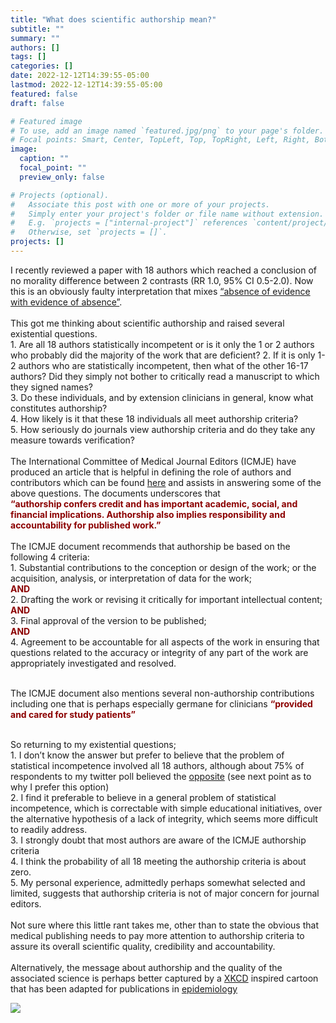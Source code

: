 ```yaml
---
title: "What does scientific authorship mean?"
subtitle: ""
summary: ""
authors: []
tags: []
categories: []
date: 2022-12-12T14:39:55-05:00
lastmod: 2022-12-12T14:39:55-05:00
featured: false
draft: false

# Featured image
# To use, add an image named `featured.jpg/png` to your page's folder.
# Focal points: Smart, Center, TopLeft, Top, TopRight, Left, Right, BottomLeft, Bottom, BottomRight.
image:
  caption: ""
  focal_point: ""
  preview_only: false

# Projects (optional).
#   Associate this post with one or more of your projects.
#   Simply enter your project's folder or file name without extension.
#   E.g. `projects = ["internal-project"]` references `content/project/deep-learning/index.md`.
#   Otherwise, set `projects = []`.
projects: []
---
```



I recently reviewed a paper with 18 authors which reached a conclusion of no morality difference between 2 contrasts (RR 1.0, 95% CI 0.5-2.0). Now this is an obviously faulty interpretation that mixes ["absence of evidence with evidence of absence"](https://www.bmj.com/content/311/7003/485).\
<br> This got me thinking about scientific authorship and raised several existential questions.\
1. Are all 18 authors statistically incompetent or is it only the 1 or 2 authors who probably did the majority of the work that are deficient? 2. If it is only 1-2 authors who are statistically incompetent, then what of the other 16-17 authors? Did they simply not bother to critically read a manuscript to which they signed names?\
3. Do these individuals, and by extension clinicians in general, know what constitutes authorship?\
4. How likely is it that these 18 individuals all meet authorship criteria?\
5. How seriously do journals view authorship criteria and do they take any measure towards verification?\
<br> The International Committee of Medical Journal Editors (ICMJE) have produced an article that is helpful in defining the role of authors and contributors which can be found [here](https://www.icmje.org/recommendations/browse/roles-and-responsibilities/defining-the-role-of-authors-and-contributors.html) and assists in answering some of the above questions. The documents underscores that \
[**"authorship confers credit and has important academic, social, and financial implications. Authorship also implies responsibility and accountability for published work."**]{style="color:darkred"}\
<br> The ICMJE document recommends that authorship be based on the following 4 criteria:\
1. Substantial contributions to the conception or design of the work; or the acquisition, analysis, or interpretation of data for the work;  
[**AND**]{style="color:darkred"}\
2. Drafting the work or revising it critically for important intellectual content;\
[**AND**]{style="color:darkred"}\
3. Final approval of the version to be published;\
[**AND**]{style="color:darkred"}\
4. Agreement to be accountable for all aspects of the work in ensuring that questions related to the accuracy or integrity of any part of the work are appropriately investigated and resolved.\
<br>

The ICMJE document also mentions several non-authorship contributions including one that is perhaps especially germane for clinicians [**"provided and cared for study patients"**]{style="color:darkred"}\
<br>

So returning to my existential questions;\
1. I don't know the answer but prefer to believe that the problem of statistical incompetence involved all 18 authors, although about 75% of respondents to my twitter poll believed the [opposite](https://twitter.com/brophyj/status/1599497771094282241) (see next point as to why I prefer this option)\
2. I find it preferable to believe in a general problem of statistical incompetence, which is correctable with simple educational initiatives, over the alternative hypothesis of a lack of integrity, which seems more difficult to readily address.\
3. I strongly doubt that most authors are aware of the ICMJE authorship criteria\
4. I think the probability of all 18 meeting the authorship criteria is about zero.\
5. My personal experience, admittedly perhaps somewhat selected and limited, suggests that authorship criteria is not of major concern for journal editors.\
<br> 
Not sure where this little rant takes me, other than to state the obvious that medical publishing needs to pay more attention to authorship criteria to assure its overall scientific quality, credibility and accountability.
<br>  
Alternatively, the message about authorship and the quality of the associated science is perhaps better captured by a [XKCD](https://twitter.com/xkcd/status/1387509188310491137) inspired cartoon that has been adapted for publications in [epidemiology](https://twitter.com/PWGTennant/status/1387734254960975881)

![](pic1.png)  
